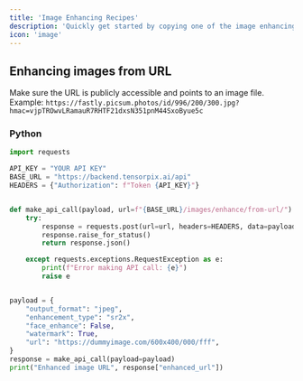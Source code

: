 ```yaml
---
title: 'Image Enhancing Recipes'
description: 'Quickly get started by copying one of the image enhancing recipes.'
icon: 'image'
---
```


## Enhancing images from URL

<Warning> Make sure the URL is publicly accessible and points to an image file. 
Example: `https://fastly.picsum.photos/id/996/200/300.jpg?hmac=vjpTROwvLRamauR7RHTF21dxsN351pnM44SxoByue5c`</Warning>

### Python

```py
import requests

API_KEY = "YOUR API KEY"
BASE_URL = "https://backend.tensorpix.ai/api"
HEADERS = {"Authorization": f"Token {API_KEY}"}


def make_api_call(payload, url=f"{BASE_URL}/images/enhance/from-url/"):
    try:
        response = requests.post(url=url, headers=HEADERS, data=payload)
        response.raise_for_status()
        return response.json()

    except requests.exceptions.RequestException as e:
        print(f"Error making API call: {e}")
        raise e


payload = {
    "output_format": "jpeg",
    "enhancement_type": "sr2x",
    "face_enhance": False,
    "watermark": True,
    "url": "https://dummyimage.com/600x400/000/fff",
}
response = make_api_call(payload=payload)
print("Enhanced image URL", response["enhanced_url"])
```

